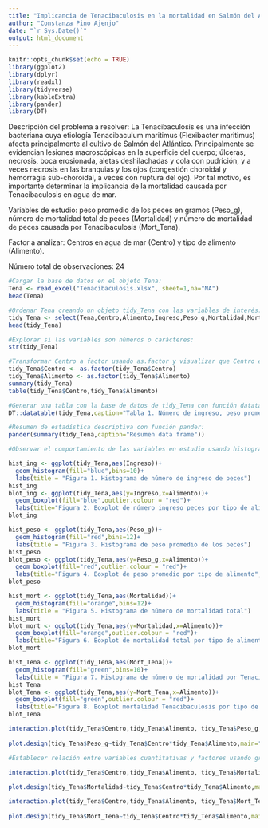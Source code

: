 ```yaml
---
title: "Implicancia de Tenacibaculosis en la mortalidad en Salmón del Atlántico"
author: "Constanza Pino Ajenjo"
date: "`r Sys.Date()`"
output: html_document
---
```


```r
knitr::opts_chunk$set(echo = TRUE)
library(ggplot2)
library(dplyr)
library(readxl)
library(tidyverse)
library(kableExtra)
library(pander)
library(DT)
```

Descripción del problema a resolver: 
La Tenacibaculosis es una infección bacteriana cuya etiología Tenacibaculum maritimus (Flexibacter maritimus) afecta principalmente al cultivo de Salmón del Atlántico. Principalmente se evidencian lesiones macroscópicas en la superficie del cuerpo; úlceras, necrosis, boca erosionada, aletas deshilachadas y cola con pudrición, y a veces necrosis en las branquias y los ojos (congestión choroidal y hemorragia sub-choroidal, a veces con ruptura del ojo). Por tal motivo, es importante determinar la implicancia de la mortalidad causada por Tenacibaculosis en agua de mar.

Variables de estudio: peso promedio de los peces en gramos (Peso_g), número de mortalidad total de peces (Mortalidad) y número de mortalidad de peces causada por Tenacibaculosis (Mort_Tena). 

Factor a analizar: Centros en agua de mar (Centro) y tipo de alimento (Alimento).

Número total de observaciones: 24


```r
#Cargar la base de datos en el objeto Tena:
Tena <- read_excel("Tenacibaculosis.xlsx", sheet=1,na="NA")
head(Tena)

#Ordenar Tena creando un objeto tidy_Tena con las variables de interés:
tidy_Tena <- select(Tena,Centro,Alimento,Ingreso,Peso_g,Mortalidad,Mort_Tena)
head(tidy_Tena)

#Explorar si las variables son números o carácteres:
str(tidy_Tena)

#Transformar Centro a factor usando as.factor y visualizar que Centro esté transformado adecuadamente a factor y los datos están balanceados:
tidy_Tena$Centro <- as.factor(tidy_Tena$Centro)
tidy_Tena$Alimento <- as.factor(tidy_Tena$Alimento)
summary(tidy_Tena)
table(tidy_Tena$Centro,tidy_Tena$Alimento)

#Generar una tabla con la base de datos de tidy_Tena con función datatable:
DT::datatable(tidy_Tena,caption="Tabla 1. Número de ingreso, peso promedio y número de mortalidad por Centro")

#Resumen de estadística descriptiva con función pander:
pander(summary(tidy_Tena,caption="Resumen data frame"))

```



```r
#Observar el comportamiento de las variables en estudio usando histogramas y boxplot:

hist_ing <- ggplot(tidy_Tena,aes(Ingreso))+
  geom_histogram(fill="blue",bins=10)+
  labs(title = "Figura 1. Histograma de número de ingreso de peces")
hist_ing
blot_ing <- ggplot(tidy_Tena,aes(y=Ingreso,x=Alimento))+
  geom_boxplot(fill="blue",outlier.colour = "red")+
  labs(title="Figura 2. Boxplot de número ingreso peces por tipo de alimento",y="Número de ingreso",x="Tipo de Alimento")
blot_ing
```

```r

hist_peso <- ggplot(tidy_Tena,aes(Peso_g))+
  geom_histogram(fill="red",bins=12)+
  labs(title = "Figura 3. Histograma de peso promedio de los peces")
hist_peso
blot_peso <- ggplot(tidy_Tena,aes(y=Peso_g,x=Alimento))+
  geom_boxplot(fill="red",outlier.colour = "red")+
  labs(title="Figura 4. Boxplot de peso promedio por tipo de alimento",y="Peso promedio (g)",x="Tipo de Alimento")
blot_peso
```
```r

hist_mort <- ggplot(tidy_Tena,aes(Mortalidad))+
  geom_histogram(fill="orange",bins=12)+
  labs(title = "Figura 5. Histograma de número de mortalidad total")
hist_mort
blot_mort <- ggplot(tidy_Tena,aes(y=Mortalidad,x=Alimento))+
  geom_boxplot(fill="orange",outlier.colour = "red")+
  labs(title="Figura 6. Boxplot de mortalidad total por tipo de alimento",y="Número de mortalidad total",x="Tipo de Alimento")
blot_mort
```
```r

hist_Tena <- ggplot(tidy_Tena,aes(Mort_Tena))+
  geom_histogram(fill="green",bins=10)+
  labs(title = "Figura 7. Histograma de número de mortalidad por Tenacibaculosis")
hist_Tena
blot_Tena <- ggplot(tidy_Tena,aes(y=Mort_Tena,x=Alimento))+
  geom_boxplot(fill="green",outlier.colour = "red")+
  labs(title="Figura 8. Boxplot mortalidad Tenacibaculosis por tipo de alimento",y="Número mortalidad por Tenacibaculosis",x="Tipo de Alimento")
blot_Tena
```

```r
interaction.plot(tidy_Tena$Centro,tidy_Tena$Alimento, tidy_Tena$Peso_g,trace.label="Alimento",fun=mean,main="Figura 9. Interacción entre peso promedio y factores", xlab="Centro",ylab="Peso promedio (g)",type="b", col= c("black", "red"),pch=c(19,17))
 
plot.design(tidy_Tena$Peso_g~tidy_Tena$Centro*tidy_Tena$Alimento,main="Figura 10. Gráfico de interacción",xlab="Factores", ylab="Peso promedio (g)")
```



```r
#Establecer relación entre variables cuantitativas y factores usando gráficas de correlación, boxplot, interacción o de tamaño de los efectos:

interaction.plot(tidy_Tena$Centro,tidy_Tena$Alimento, tidy_Tena$Mortalidad,trace.label="Alimento",fun=mean,main="Figura 11. Interacción entre mortalidad total y factores", xlab="Centro",ylab="Mortalidad",type="b", col= c("black", "red"),pch=c(19,17))
 
plot.design(tidy_Tena$Mortalidad~tidy_Tena$Centro*tidy_Tena$Alimento,main="Figura 12. Gráfico de interacción",xlab="Factores", ylab="Mortalidad")
```




```r
interaction.plot(tidy_Tena$Centro,tidy_Tena$Alimento, tidy_Tena$Mort_Tena,trace.label="Alimento",fun=mean,main="Figura 13. Interacción entre mortalidad Tenacibaculosis y factores", xlab="Centro",ylab="Mortalidad Tenacibaculosis",type="b", col= c("black", "red"),pch=c(19,17))
 
plot.design(tidy_Tena$Mort_Tena~tidy_Tena$Centro*tidy_Tena$Alimento,main="Figura 14. Gráfico de interacción de factores",xlab="Factores", ylab="Mortalidad Tenacibaculosis")
```



